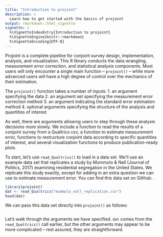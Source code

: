 ```yaml
---
title: "Introduction to projoint"
description: >
  Learn how to get started with the basics of projoint
output: rmarkdown::html_vignette
vignette: >
  %\VignetteIndexEntry{Introduction to projoint}
  %\VignetteEngine{knitr::rmarkdown}
  %\VignetteEncoding{UTF-8}
---
```


Projoint is a complete pipeline for conjoint survey design, implementation, analysis, and visualization. This R library conducts the data wrangling, measurement error correction, and statistical analysis components. Most users will only encounter a single main function -- `projoint()` -- while more advanced users will have a high degree of control over the mechanics of their estimation.

The `projoint()` function takes a number of inputs: 
 1. an argument specifying the data
 2. an argument set specifying the measurement error correction method
 3. an argument indicating the standard error estimation method
 4. optional arguments specifying the structure of the analysis and quantities of interest
 
As well, there are arguments allowing users to step through these analysis decisions more slowly. We include a function to read the results of a conjoint survey from a Qualtrics csv, a function to estimate measurement error, functions to restructure conjoint data according to specific quantities of interest, and several visualization functions to produce publication-ready plots.

To start, let's use `read_Qualtrics()` to load in a data set. We'll use an example data set that replicates a study by Mummolo & Nall (Journal of Politics, 2017) examining residential segregation in the United States. We replicate this study exactly, except for adding in an extra question we can use to estimate measurement error. You can find this data set on GitHub: \url{https://github.com/yhoriuchi/projoint/blob/master/data-raw/mummolo_nall_replication.csv}.

```r
library(projoint)
dat <- read_Qualtrics("mummolo_nall_replication.csv")
head(dat)
```

We can pass this data set directly into `projoint()` as follows:

```r


```

Let's walk through the arguments we have specified. `dat` comes from the `read_Qualtrics()` call earlier, but the other arguments may appear to be more complicated -- rest assured, they are straightforward.